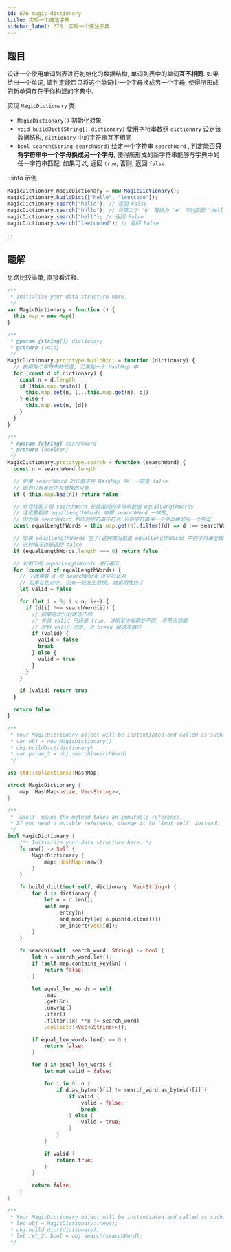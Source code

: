 ```yaml
---
id: 676-magic-dictionary
title: 实现一个魔法字典
sidebar_label: 676. 实现一个魔法字典
---
```


## 题目

设计一个使用单词列表进行初始化的数据结构, 单词列表中的单词**互不相同**. 如果给出一个单词, 请判定能否只将这个单词中一个字母换成另一个字母, 使得所形成的新单词存在于你构建的字典中.

实现 `MagicDictionary` 类:

- `MagicDictionary()` 初始化对象
- `void buildDict(String[] dictionary)` 使用字符串数组 `dictionary` 设定该数据结构, `dictionary` 中的字符串互不相同
- `bool search(String searchWord)` 给定一个字符串 `searchWord` , 判定能否**只将字符串中一个字母换成另一个字母**, 使得所形成的新字符串能够与字典中的任一字符串匹配. 如果可以, 返回 `true`; 否则, 返回 `false`.

:::info 示例

```ts
MagicDictionary magicDictionary = new MagicDictionary();
magicDictionary.buildDict(["hello", "leetcode"]);
magicDictionary.search("hello"); // 返回 False
magicDictionary.search("hhllo"); // 将第二个 'h' 替换为 'e' 可以匹配 "hello", 所以返回 True
magicDictionary.search("hell"); // 返回 False
magicDictionary.search("leetcoded"); // 返回 False
```

:::

## 题解

思路比较简单, 直接看注释.


<Tabs>
  <TabItem value="JavaScript" label="JavaScript" default>

```ts
/**
 * Initialize your data structure here.
 */
var MagicDictionary = function () {
  this.map = new Map()
}

/**
 * @param {string[]} dictionary
 * @return {void}
 */
MagicDictionary.prototype.buildDict = function (dictionary) {
  // 按照每个字符串的长度, 汇集到一个 HashMap 中
  for (const d of dictionary) {
    const n = d.length
    if (this.map.has(n)) {
      this.map.set(n, [...this.map.get(n), d])
    } else {
      this.map.set(n, [d])
    }
  }
}

/**
 * @param {string} searchWord
 * @return {boolean}
 */
MagicDictionary.prototype.search = function (searchWord) {
  const n = searchWord.length

  // 如果 searchWord 的长度不在 HashMap 中, 一定是 false
  // 因为只有等长才有替换的可能
  if (!this.map.has(n)) return false

  // 然后找到了跟 searchWord 长度相同的字符串数组 equalLengthWords
  // 注意要剔除 equalLengthWords 中跟 searchWord 一样的,
  // 因为跟 searchWord 相同的字符串不符合`只将字符串中一个字母换成另一个字母`
  const equalLengthWords = this.map.get(n).filter((d) => d !== searchWord)

  // 如果 equalLengthWords 空了(这种情况就是 equalLengthWords 中的字符串全跟 searchWord 一样)
  // 这种情况也是返回 false
  if (equalLengthWords.length === 0) return false

  // 对剩下的 equalLengthWords 进行遍历
  for (const d of equalLengthWords) {
    // 下面需要 d 和 searchWord 逐字符比对
    // 如果在比对中, 仅有一处发生替换, 就说明找到了
    let valid = false

    for (let i = 0; i < n; i++) {
      if (d[i] !== searchWord[i]) {
        // 如果这次比对两边不同
        // 并且 valid 已经是 true, 说明至少有两处不同, 不符合预期
        // 故将 valid 还原, 且 break 掉这次循环
        if (valid) {
          valid = false
          break
        } else {
          valid = true
        }
      }
    }

    if (valid) return true
  }

  return false
}

/**
 * Your MagicDictionary object will be instantiated and called as such:
 * var obj = new MagicDictionary()
 * obj.buildDict(dictionary)
 * var param_2 = obj.search(searchWord)
 */
```

</TabItem>
<TabItem value="Rust" label="Rust">

```rust
use std::collections::HashMap;

struct MagicDictionary {
    map: HashMap<usize, Vec<String>>,
}

/**
 * `&self` means the method takes an immutable reference.
 * If you need a mutable reference, change it to `&mut self` instead.
 */
impl MagicDictionary {
    /** Initialize your data structure here. */
    fn new() -> Self {
        MagicDictionary {
            map: HashMap::new(),
        }
    }

    fn build_dict(&mut self, dictionary: Vec<String>) {
        for d in dictionary {
            let n = d.len();
            self.map
                .entry(n)
                .and_modify(|e| e.push(d.clone()))
                .or_insert(vec![d]);
        }
    }

    fn search(&self, search_word: String) -> bool {
        let n = search_word.len();
        if !self.map.contains_key(&n) {
            return false;
        }

        let equal_len_words = self
            .map
            .get(&n)
            .unwrap()
            .iter()
            .filter(|x| **x != search_word)
            .collect::<Vec<&String>>();

        if equal_len_words.len() == 0 {
            return false;
        }

        for d in equal_len_words {
            let mut valid = false;

            for i in 0..n {
                if d.as_bytes()[i] != search_word.as_bytes()[i] {
                    if valid {
                        valid = false;
                        break;
                    } else {
                        valid = true;
                    }
                }
            }

            if valid {
                return true;
            }
        }

        return false;
    }
}

/**
 * Your MagicDictionary object will be instantiated and called as such:
 * let obj = MagicDictionary::new();
 * obj.build_dict(dictionary);
 * let ret_2: bool = obj.search(searchWord);
 */
```

</TabItem>
</Tabs>
